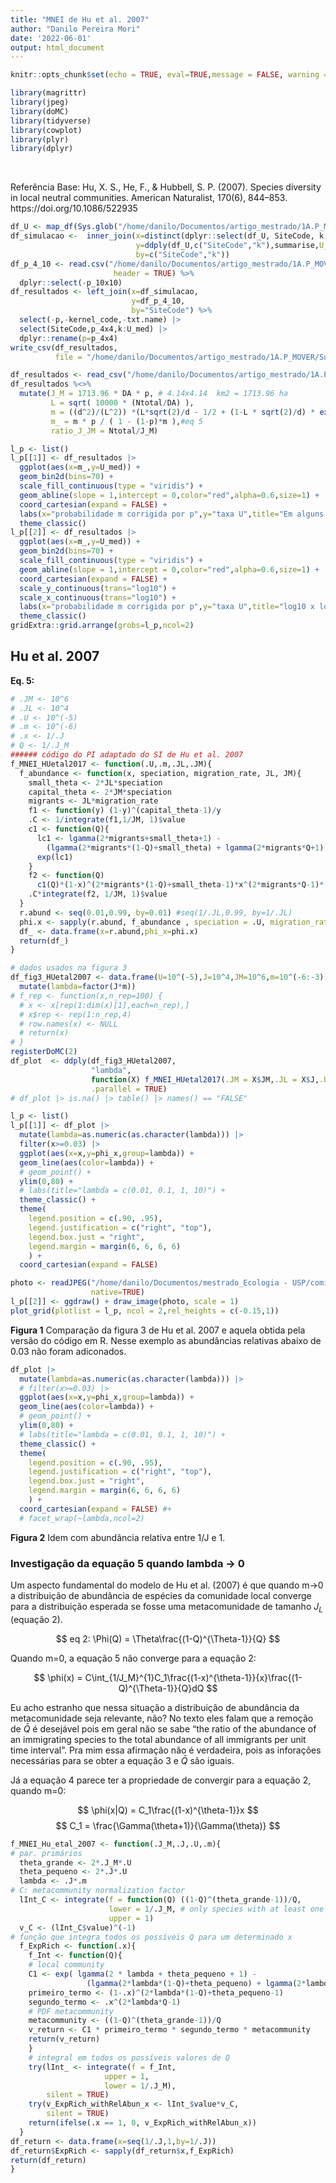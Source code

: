 ```yaml
---
title: "MNEI de Hu et al. 2007"
author: "Danilo Pereira Mori"
date: '2022-06-01'
output: html_document
---
```


```r
knitr::opts_chunk$set(echo = TRUE, eval=TRUE,message = FALSE, warning = FALSE,cache=TRUE)
```

```r
library(magrittr)
library(jpeg)
library(doMC)
library(tidyverse)
library(cowplot)
library(plyr)
library(dplyr)
```
</br>

Referência Base:
Hu, X. S., He, F., & Hubbell, S. P. (2007). Species diversity in local neutral communities. American Naturalist, 170(6), 844–853. https://doi.org/10.1086/522935

<!-- </br> -->

<!-- # Contexto -->

<!-- </br> -->

```r
df_U <- map_df(Sys.glob("/home/danilo/Documentos/artigo_mestrado/1A.P_MOVER/simulacao_codigos_e_resultados/U/*.csv"), read_csv)
df_simulacao <-  inner_join(x=distinct(dplyr::select(df_U, SiteCode, k, Ntotal, S_obs, kernel_code, DA, d, p, txt.name)),
                            y=ddply(df_U,c("SiteCode","k"),summarise,U_med = mean(U), U_var = var(U)),
                            by=c("SiteCode","k"))
df_p_4_10 <- read.csv("/home/danilo/Documentos/artigo_mestrado/1A.P_MOVER/piloto_MNEE_4x4km/resultados/df_p_4x4_10x10.csv",
                       header = TRUE) %>% 
  dplyr::select(-p_10x10)
df_resultados <- left_join(x=df_simulacao,
                           y=df_p_4_10,
                           by="SiteCode") %>% 
  select(-p,-kernel_code,-txt.name) |>
  select(SiteCode,p_4x4,k:U_med) |> 
  dplyr::rename(p=p_4x4)
write_csv(df_resultados,
          file = "/home/danilo/Documentos/artigo_mestrado/1A.P_MOVER/Support Information/df_dados_Hu2007.csv")
```
```r
df_resultados <- read_csv("/home/danilo/Documentos/artigo_mestrado/1A.P_MOVER/Support Information/df_dados_Hu2007.csv")
df_resultados %<>% 
  mutate(J_M = 1713.96 * DA * p, # 4.14x4.14  km2 = 1713.96 ha
         L = sqrt( 10000 * (Ntotal/DA) ),
         m = ((d^2)/(L^2)) *(L*sqrt(2)/d - 1/2 + (1-L * sqrt(2)/d) * exp(-L*sqrt(2)/d) - exp(-2*sqrt(2)*L/d)/2), # eq 8, Contas de Coutinho
         m_ = m * p / ( 1 - (1-p)*m ),#eq 5
         ratio_J_JM = Ntotal/J_M)
```
```r
l_p <- list()
l_p[[1]] <- df_resultados |> 
  ggplot(aes(x=m_,y=U_med)) +
  geom_bin2d(bins=70) +
  scale_fill_continuous(type = "viridis") +
  geom_abline(slope = 1,intercept = 0,color="red",alpha=0.6,size=1) +
  coord_cartesian(expand = FALSE) +
  labs(x="probabilidade m corrigida por p",y="taxa U",title="Em alguns casos U > m e na maioria U não é << m") +
  theme_classic()
l_p[[2]] <- df_resultados |> 
  ggplot(aes(x=m_,y=U_med)) +
  geom_bin2d(bins=70) +
  scale_fill_continuous(type = "viridis") +
  geom_abline(slope = 1,intercept = 0,color="red",alpha=0.6,size=1) +
  coord_cartesian(expand = FALSE) +
  scale_y_continuous(trans="log10") +
  scale_x_continuous(trans="log10") +
  labs(x="probabilidade m corrigida por p",y="taxa U",title="log10 x log10") +
  theme_classic()
gridExtra::grid.arrange(grobs=l_p,ncol=2)
```

<!-- </br> -->

<!-- __Figura 1__  Probabilidade média de surgimento de um indivíduo de uma nova espécie na paisagem (U) e a probabilidade média de uma colonização na comunidade local ser de um propágulo vindo da paisagem ao redor (m), corrigida pela proporção de cobertura vegetal na paisagem (p).   -->

<!-- </br>     -->

<!-- Anteriormente aproximamos MNEI pela fórmula de amostragem de Etienne (2005). Nesse modelo, e na maior parte dos modelos neutros espacialmente implícitos, se assume que U << m e, portanto, é possível negligenciar U na comunidade local. Em nosso caso, que estamos interpretando MNEI como uma simplificação de MNEE e usamos o último para estimar o parâmetro U para um dado cenário de limitação de dispersão, não encontramos situações em que é razoável pressupor U << m (Figura 1). Acredito que iniciamos a investigação com a fórmula de amostragem pois ela já tinha sido comparada anteriormente com MNEE (Etienne & Rosindell 2011), mesmo MNEE pressupondo U local. Apesar de não se considerar U local, os modelos espacialmente implícitos podem decompor m no componente de espécies locais daquele de novas espécies (species input, Condit et al. 2012). Ambos parâmetros da fórmula de amostragem (theta e (I ou m?)) são correlacionados simultaneamente com o desvio-padrão da função de dispersão e com U de MNEE (Etienne & Rosindell 2011). Assim uma primeira aproximação que pensamos em fazer foi o de usar a fórmula de amostragem somando no parâmetro m a taxa U, inflando o species input, para aproveitar pacotes existentes do R (e.g. untb).    -->

<!-- </br> -->

<!-- Posteriormente encontramos o artigo de Hu et al (2007) onde eles criam um MNEI em que há U localmente e exploram o limite em que J -> J_M. Nós exploramos em algum grau esse limite ao investigar paisagens com perda de cobertura vegetal, porém, mesmo nas paisagens com perda de cobertura vegetal mais severa (~5% de cobertura remanescente) a área da parcela corresponde à menos de 1% da área total de cobertura vegetal, se mantendo distante da situação limite que Hu et al. 2007 exploram de J/J_M = 1. Assim, escolhemos implementar MNEI de Hu et al. (2007) pela possibilidade de incluir U localmente. Na situação limite de m->U, a SAD predita pela fórmula de amostragem (Etienne 2005) deve tender para uma lognormal (Magurran 2003); em MNEI de Hu et al. (2007), na ausência de propágulos vindos da paisagem ao redor é possível modelar a SAD local como de uma metacomunidade de tamanho J, se aproximando de uma SAD com duas modas: raras e abundantes (fig. 3, Hu et al. 2007).  -->

<!-- </br> -->

<!-- ### Perguntas -->

<!-- -   A chance de U é maior do que a chance de m em paisagens com baixa proporção de cobertura vegetal?   -->
<!-- -   No campo de parâmetros investigado, há diferença na SAD predita pela fórmula de amostragem (Etienne 2005) e MNEI de Hu et al. (2007)?   -->

<!-- # Descrição do LogOR(U/m) -->



<!-- # MNEI -->

## Hu et al. 2007  

__Eq. 5:__

```r
# .JM <- 10^6
# .JL <- 10^4
# .U <- 10^(-5)
# .m <- 10^(-6)
# .x <- 1/.J
# Q <- 1/.J_M
###### código do PI adaptado do SI de Hu et al. 2007
f_MNEI_HUetal2017 <- function(.U,.m,.JL,.JM){
  f_abundance <- function(x, speciation, migration_rate, JL, JM){
    small_theta <- 2*JL*speciation
    capital_theta <- 2*JM*speciation
    migrants <- JL*migration_rate
    f1 <- function(y) (1-y)^(capital_theta-1)/y
    .C <- 1/integrate(f1,1/JM, 1)$value
    c1 <- function(Q){
      lc1 <- lgamma(2*migrants+small_theta+1) -
        (lgamma(2*migrants*(1-Q)+small_theta) + lgamma(2*migrants*Q+1))
      exp(lc1)
    }
    f2 <- function(Q)
      c1(Q)*(1-x)^(2*migrants*(1-Q)+small_theta-1)*x^(2*migrants*Q-1)*(1-Q)^(capital_theta-1)/Q
    .C*integrate(f2, 1/JM, 1)$value
  }
  r.abund <- seq(0.01,0.99, by=0.01) #seq(1/.JL,0.99, by=1/.JL)
  phi.x <- sapply(r.abund, f_abundance , speciation = .U, migration_rate = .m, JL = .JL, JM=.JM)
  df_ <- data.frame(x=r.abund,phi_x=phi.x)
  return(df_)
}
```
```r
# dados usados na figura 3
df_fig3_HUetal2007 <- data.frame(U=10^(-5),J=10^4,JM=10^6,m=10^(-6:-3)) |> 
  mutate(lambda=factor(J*m))
# f_rep <- function(x,n_rep=100) {
  # x <- x[rep(1:dim(x)[1],each=n_rep),]
  # x$rep <- rep(1:n_rep,4)
  # row.names(x) <- NULL
  # return(x)
# }
registerDoMC(2)
df_plot  <- ddply(df_fig3_HUetal2007,
                  "lambda",
                  function(X) f_MNEI_HUetal2017(.JM = X$JM,.JL = X$J,.U = X$U,.m = X$m),
                  .parallel = TRUE)
# df_plot |> is.na() |> table() |> names() == "FALSE"
```
```r
l_p <- list()
l_p[[1]] <- df_plot |> 
  mutate(lambda=as.numeric(as.character(lambda))) |>
  filter(x>=0.03) |> 
  ggplot(aes(x=x,y=phi_x,group=lambda)) +
  geom_line(aes(color=lambda)) +
  # geom_point() +
  ylim(0,80) +
  # labs(title="lambda = c(0.01, 0.1, 1, 10)") +
  theme_classic() +
  theme(
    legend.position = c(.90, .95),
    legend.justification = c("right", "top"),
    legend.box.just = "right",
    legend.margin = margin(6, 6, 6, 6)
    ) +
  coord_cartesian(expand = FALSE)

photo <- readJPEG("/home/danilo/Documentos/mestrado_Ecologia - USP/comites/1oComite/encaminhamentos/MNEI_c_Ulocal/Fig3_HUetal2007.jpg",
                  native=TRUE)
l_p[[2]] <- ggdraw() + draw_image(photo, scale = 1)
plot_grid(plotlist = l_p, ncol = 2,rel_heights = c(-0.15,1))
```
  
__Figura 1__ Comparação da figura 3 de Hu et al. 2007 e aquela obtida pela versão do código em R. Nesse exemplo as abundâncias relativas abaixo de 0.03 não foram adiconados.


```r
df_plot |> 
  mutate(lambda=as.numeric(as.character(lambda))) |>
  # filter(x>=0.03) |> 
  ggplot(aes(x=x,y=phi_x,group=lambda)) +
  geom_line(aes(color=lambda)) +
  # geom_point() +
  ylim(0,80) +
  # labs(title="lambda = c(0.01, 0.1, 1, 10)") +
  theme_classic() +
  theme(
    legend.position = c(.90, .95),
    legend.justification = c("right", "top"),
    legend.box.just = "right",
    legend.margin = margin(6, 6, 6, 6)
    ) +
  coord_cartesian(expand = FALSE) #+
  # facet_wrap(~lambda,ncol=2)
```
  
__Figura 2__ Idem com abundância relativa entre 1/J e 1.  


### Investigação da equação 5 quando lambda -> 0

Um aspecto fundamental do modelo de Hu et al. (2007) é que quando m->0 a distribuição de abundância de espécies da comunidade local converge para a distribuição esperada se fosse uma metacomunidade de tamanho $J_L$ (equação 2).
  
    
$$
eq 2: \Phi(Q) = \Theta\frac{(1-Q)^{\Theta-1}}{Q}
$$
  
    
Quando m=0, a equação 5 não converge para a equação 2:

$$
\phi(x) = C\int_{1/J_M}^{1}C_1\frac{(1-x)^{\theta-1}}{x}\frac{(1-Q)^{\Theta-1}}{Q}dQ
$$
  
Eu acho estranho que nessa situação a distribuição de abundância da metacomunidade seja relevante, não? No texto eles falam que a remoção de $\bar{Q}$ é desejável pois em geral não se sabe "the ratio of the abundance of an immigrating species to the total abundance of all immigrants per unit time interval". Pra mim essa afirmação não é verdadeira, pois as inforações necessárias para se obter a equação 3 e $\bar{Q}$ são iguais. 

Já a equação 4 parece ter a propriedade de convergir para a equação 2, quando m=0:

$$
\phi(x|Q) = C_1\frac{(1-x)^{\theta-1}}x
$$
$$
C_1 = \frac{\Gamma(\theta+1)}{\Gamma(\theta)}
$$





<!-- Material Suplementar -->

```r
f_MNEI_Hu_etal_2007 <- function(.J_M,.J,.U,.m){
# par. primários 
  theta_grande <- 2*.J_M*.U
  theta_pequeno <- 2*.J*.U
  lambda <- .J*.m
# C: metacommunity normalization factor
  lInt_C <- integrate(f = function(Q) ((1-Q)^(theta_grande-1))/Q,
                      lower = 1/.J_M, # only species with at least one individual (Hu et al. 2007)
                      upper = 1)
  v_C <- (lInt_C$value)^(-1)
# função que integra todos os possíveis Q para um determinado x
  f_ExpRich <- function(.x){
    f_Int <- function(Q){
    # local community
    C1 <- exp( lgamma(2 * lambda + theta_pequeno + 1) - 
                 (lgamma(2*lambda*(1-Q)+theta_pequeno) + lgamma(2*lambda*Q+1)) )
    primeiro_termo <- (1-.x)^(2*lambda*(1-Q)+theta_pequeno-1)
    segundo_termo <- .x^(2*lambda*Q-1)
    # PDF metacommunity
    metacommunity <- ((1-Q)^(theta_grande-1))/Q
    v_return <- C1 * primeiro_termo * segundo_termo * metacommunity
    return(v_return)
    }
    # integral em todos os possíveis valores de Q
    try(lInt_ <- integrate(f = f_Int,
                     upper = 1,
                     lower = 1/.J_M),
        silent = TRUE)
    try(v_ExpRich_withRelAbun_x <- lInt_$value*v_C,
        silent = TRUE)
    return(ifelse(.x == 1, 0, v_ExpRich_withRelAbun_x))
  }
df_return <- data.frame(x=seq(1/.J,1,by=1/.J))  
df_return$ExpRich <- sapply(df_return$x,f_ExpRich)
return(df_return)
}
```

